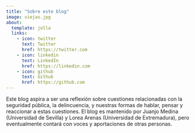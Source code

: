 ```yaml
---
title: "Sobre este blog"
image: viejas.jpg
about:
  template: jolla
  links:
    - icon: twitter
      text: Twitter
      href: https://twitter.com
    - icon: linkedin
      text: LinkedIn
      href: https://linkedin.com
    - icon: github
      text: Github
      href: https://github.com
---
```


Este blog aspira a ser una reflexión sobre cuestiones relacionadas con la seguridad pública, la delincuencia, y nuestras formas de hablar, pensar y reaccionar a estas cuestiones. El blog es mantenido por Juanjo Medina (Universidad de Sevilla) y Lorea Arenas (Universidad de Extremadura), pero eventualmente contará con voces y aportaciones de otras personas.
